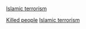 [[category:被各恐怖組織遇害的人物|Islamic terrorism]]
[[Category:伊斯蘭教恐怖主義受害者|Killed people]]
[[Category:被武裝力量殺害的人物|Islamic terrorism]]